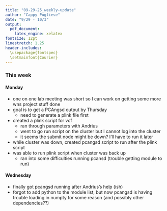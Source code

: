 ```yaml
---
title: "09-29-25_weekly-update"
author: "Cappy Pugliese"
date: "9/29 - 10/3"
output: 
  pdf_document:
    latex_engine: xelatex
fontsize: 12pt
linestretch: 1.25
header-includes:
  \usepackage{fontspec}
  \setmainfont{Courier}
---
```


### This week
#### Monday
- one on one lab meeting was short so I can work on getting some more wns project stuff done
- goal is to get a PCAngsd output by Thursday
  - need to generate a plink file first
- created a plink script for vcf
  - ran through parameters with Andrius
  - went to go run script on the cluster but I cannot log into the cluster
  - it seems the submit node might be down? I'll have to run it later
- while cluster was down, created pcangsd script to run after the plink script
- was able to run plink script when cluster was back up
  - ran into some difficulties running pcansd (trouble getting module to run)

#### Wednesday
- finally got pcangsd running after Andrius's help (ish)
- forgot to add python to the module list, but now pcangsd is having trouble loading in numpty for some reason (and possibly other dependencies??)